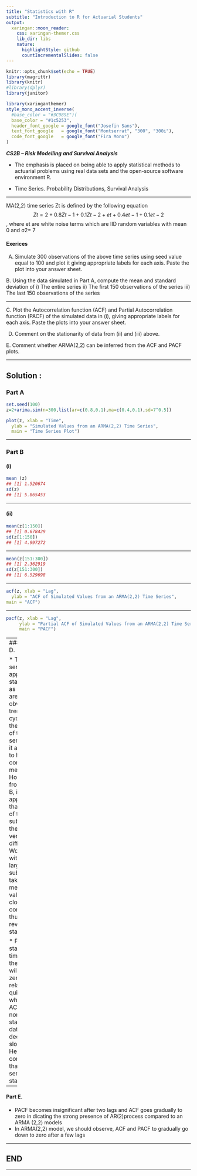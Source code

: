 ```yaml
---
title: "Statistics with R"
subtitle: "Introduction to R for Actuarial Students"
output:
  xaringan::moon_reader:
    css: xaringan-themer.css
    lib_dir: libs
    nature:
      highlightStyle: github
      countIncrementalSlides: false
---
```



```r
knitr::opts_chunk$set(echo = TRUE)
library(magrittr)
library(knitr)
#library(dplyr)
library(janitor)


```

```r
library(xaringanthemer)
style_mono_accent_inverse(
  #base_color = "#3C989E")(
  base_color = "#1c5253",
  header_font_google = google_font("Josefin Sans"),
  text_font_google   = google_font("Montserrat", "300", "300i"),
  code_font_google   = google_font("Fira Mono")
)
```


***CS2B – Risk Modelling and Survival Analysis ***


* The emphasis is placed on being able to apply statistical methods to actuarial problems using real data sets and the open-source software environment R. 

* Time Series. Probability Distributions, Survival Analysis

---

MA(2,2) time series Zt is defined by the following equation
$$Zt=2 + 0.8Zt-1 + 0.1Zt-2 + et + 0.4et-1 + 0.1et-2$$ , where et are white noise terms which are IID 
random variables with mean 0 and σ2= 7


#### Exerices 
A.  Simulate 300 observations of the above time series using seed value equal to 100 and plot 
it giving appropriate labels for each axis. Paste the plot into your answer sheet. 

B. Using the data simulated in Part A, compute the mean and standard deviation of 
i) The entire series
ii) The first 150 observations of the series
iii) The last 150 observations of the series 

---

C. Plot the Autocorrelation function (ACF) and Partial Autocorrelation function (PACF) of 
the simulated data in (i), giving appropriate labels for each axis. Paste the plots into your 
answer sheet. 

D.  Comment on the stationarity of data from (ii) and (iii) above. 

E. Comment whether ARMA(2,2) can be inferred from the ACF and PACF plots. 

---

## Solution :

### Part A

```r
set.seed(100) 
z=2+arima.sim(n=300,list(ar=c(0.8,0.1),ma=c(0.4,0.1),sd=7^0.5))

plot(z, xlab = "Time", 
  ylab = "Simulated Values from an ARMA(2,2) Time Series", 
  main = "Time Series Plot")

```

---
  
### Part B
#### (i)

```r
mean (z)
## [1] 1.520674
sd(z)
## [1] 5.865453

```

---

#### (ii)

```r
mean(z[1:150])
## [1] 0.678429
sd(z[1:150])
## [1] 4.997272
```

---

```r

mean(z[151:300])
## [1] 2.362919
sd(z[151:300])
## [1] 6.529698
```

---

```r

acf(z, xlab = "Lag", 
  ylab = "ACF of Simulated Values from an ARMA(2,2) Time Series", 
main = "ACF") 

```

---

```r
pacf(z, xlab = "Lag", 
     ylab = "Partial ACF of Simulated Values from an ARMA(2,2) Time Series", 
     main = "PACF")
```

---
#### Part D.

* The series appears stationary as there are no obvious trends or cycles in the graph of the series and it appears to have constant mean. 
*  However, from Part B, it appears that mean of the two subsets of the data is 
very different.
* Working with a larger subset takes the mean values closer to constant thus 
revealing in stationarity. 

* For a stationary time series, the ACF will drop to zero relatively quickly, 
while the ACF of non-stationary data decreases slowly 
* Hence, we confirm that the series is stationary

---

#### Part E.

* PACF becomes insignificant after two lags and ACF goes gradually to zero in
dicating the strong presence of AR(2)process compared to an ARMA (2,2) models
* In ARMA(2,2) model, we should observe, ACF and PACF to gradually go down to 
zero after a few lags

---

END 
---

---